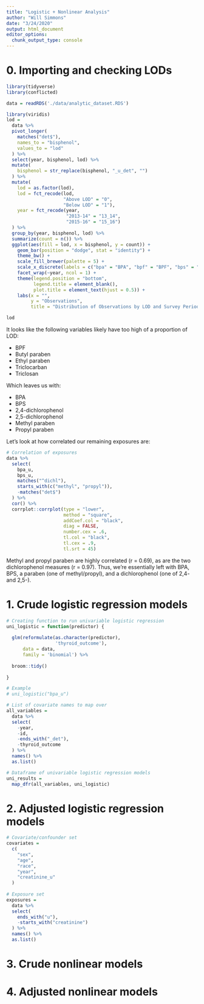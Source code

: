 ```yaml
---
title: "Logistic + Nonlinear Analysis"
author: "Will Simmons"
date: "3/24/2020"
output: html_document
editor_options: 
  chunk_output_type: console
---
```


# 0. Importing and checking LODs
```r

library(tidyverse)
library(conflicted)

data = readRDS('./data/analytic_dataset.RDS')

```

```r
library(viridis)
lod =
  data %>% 
  pivot_longer(
    matches("det$"),
    names_to = "bisphenol",
    values_to = "lod"
  ) %>% 
  select(year, bisphenol, lod) %>% 
  mutate(
    bisphenol = str_replace(bisphenol, "_u_det", "")
  ) %>% 
  mutate(
    lod = as.factor(lod),
    lod = fct_recode(lod, 
                     "Above LOD" = "0",
                     "Below LOD" = "1"),
    year = fct_recode(year, 
                      "2013-14" = "13_14",
                      "2015-16" = "15_16")
  ) %>% 
  group_by(year, bisphenol, lod) %>% 
  summarize(count = n()) %>% 
  ggplot(aes(fill = lod, x = bisphenol, y = count)) +
    geom_bar(position = "dodge", stat = "identity") +
    theme_bw() +
    scale_fill_brewer(palette = 5) +
    scale_x_discrete(labels = c("bpa" = "BPA", "bpf" = "BPF", "bps" = "BPS")) +
    facet_wrap(~year, ncol = 1) +
    theme(legend.position = "bottom",
          legend.title = element_blank(),
          plot.title = element_text(hjust = 0.5)) +
    labs(x = "",
         y = "Observations",
         title = "Distribution of Observations by LOD and Survey Period")

lod

```

It looks like the following variables likely have too high of a proportion of LOD:

  * BPF
  * Butyl paraben
  * Ethyl paraben
  * Triclocarban
  * Triclosan
  
Which leaves us with:

  * BPA
  * BPS
  * 2,4-dichlorophenol
  * 2,5-dichlorophenol
  * Methyl paraben
  * Propyl paraben
  
Let's look at how correlated our remaining exposures are:

```r
# Correlation of exposures
data %>% 
  select(
    bpa_u,
    bps_u,
    matches("^dichl"),
    starts_with(c("methyl", "propyl")),
    -matches("det$")
  ) %>% 
  cor() %>% 
  corrplot::corrplot(type = "lower",
                     method = "square", 
                     addCoef.col = "black", 
                     diag = FALSE, 
                     number.cex = .6,
                     tl.col = "black",
                     tl.cex = .9,
                     tl.srt = 45)

```

Methyl and propyl paraben are highly correlated (r = 0.69), as are the two dichlorophenol measures (r = 0.97). Thus, we're essentially left with BPA, BPS, a paraben (one of methyl/propyl), and a dichlorophenol (one of 2,4- and 2,5-).

# 1. Crude logistic regression models

```r
# Creating function to run univariable logistic regression
uni_logistic = function(predictor) {
  
  glm(reformulate(as.character(predictor),
                  'thyroid_outcome'),
      data = data,
      family = 'binomial') %>% 
  
  broom::tidy()
  
}

# Example
# uni_logistic("bpa_u")
```

```r
# List of covariate names to map over
all_variables =
  data %>% 
  select(
    -year,
    -id,
    -ends_with("_det"),
    -thyroid_outcome
  ) %>% 
  names() %>% 
  as.list()

# Dataframe of univariable logistic regression models
uni_results =
  map_dfr(all_variables, uni_logistic)

```

# 2. Adjusted logistic regression models

```r
# Covariate/confounder set
covariates =
  c(
    "sex",
    "age",
    "race",
    "year",
    "creatinine_u"
  )
  
# Exposure set
exposures =
  data %>% 
  select(
    ends_with("u"),
    -starts_with("creatinine")
  ) %>% 
  names() %>% 
  as.list() 

```


# 3. Crude nonlinear models

# 4. Adjusted nonlinear models


